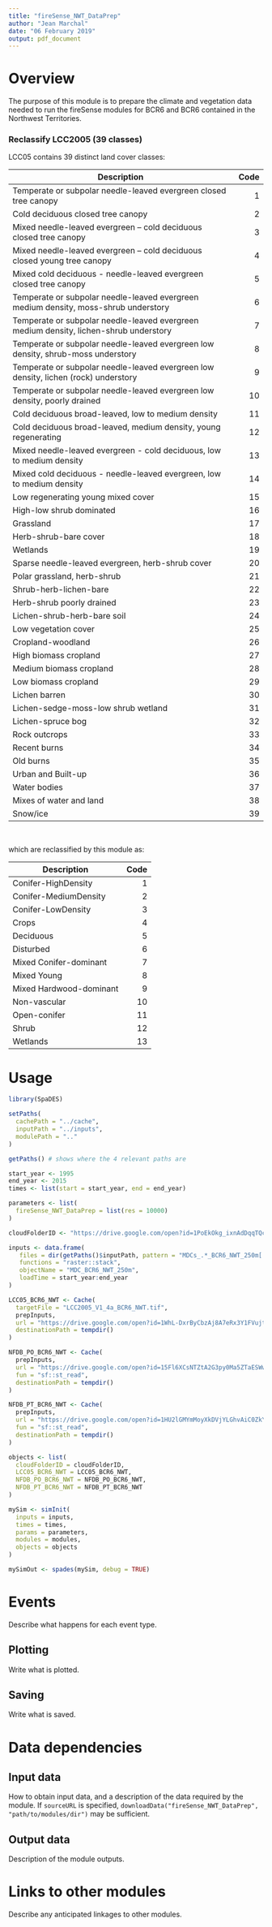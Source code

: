```yaml
---
title: "fireSense_NWT_DataPrep"
author: "Jean Marchal"
date: "06 February 2019"
output: pdf_document
---
```


# Overview
The purpose of this module is to prepare the climate and vegetation data needed to run the fireSense modules for BCR6 and BCR6 contained in the Northwest Territories.

### Reclassify LCC2005 (39 classes)
LCC05 contains 39 distinct land cover classes:

|Description|Code|
| ------------------------------------------- |-----:|
|Temperate or subpolar needle-leaved evergreen closed tree canopy|1|
|Cold deciduous closed tree canopy|2|
|Mixed needle-leaved evergreen – cold deciduous closed tree canopy|3|
|Mixed needle-leaved evergreen – cold deciduous closed young tree canopy|4|
|Mixed cold deciduous - needle-leaved evergreen closed tree canopy|5|
|Temperate or subpolar needle-leaved evergreen medium density, moss-shrub understory|6|
|Temperate or subpolar needle-leaved evergreen medium density, lichen-shrub understory|7|
|Temperate or subpolar needle-leaved evergreen low density, shrub-moss understory|8|
|Temperate or subpolar needle-leaved evergreen low density, lichen (rock) understory|9|
|Temperate or subpolar needle-leaved evergreen low density, poorly drained|10|
|Cold deciduous broad-leaved, low to medium density|11|
|Cold deciduous broad-leaved, medium density, young regenerating|12|
|Mixed needle-leaved evergreen - cold deciduous, low to medium density|13|
|Mixed cold deciduous - needle-leaved evergreen, low to medium density|14|
|Low regenerating young mixed cover|15|
|High-low shrub dominated|16|
|Grassland|17|
|Herb-shrub-bare cover|18|
|Wetlands|19|
|Sparse needle-leaved evergreen, herb-shrub cover|20|
|Polar grassland, herb-shrub|21|
|Shrub-herb-lichen-bare|22|
|Herb-shrub poorly drained|23|
|Lichen-shrub-herb-bare soil|24|
|Low vegetation cover|25|
|Cropland-woodland|26|
|High biomass cropland|27|
|Medium biomass cropland|28|
|Low biomass cropland|29|
|Lichen barren|30|
|Lichen-sedge-moss-low shrub wetland|31|
|Lichen-spruce bog|32|
|Rock outcrops|33|
|Recent burns|34|
|Old burns|35|
|Urban and Built-up|36|
|Water bodies|37|
|Mixes of water and land|38|
|Snow/ice|39|
\  

which are reclassified by this module as:
\  

|Description|Code|
| ---- | -----:|
|Conifer-HighDensity|1|
|Conifer-MediumDensity|2|
|Conifer-LowDensity|3|
|Crops|4|
|Deciduous|5|
|Disturbed|6|
|Mixed Conifer-dominant|7|
|Mixed Young|8|
|Mixed Hardwood-dominant|9|
|Non-vascular|10|
|Open-conifer|11|
|Shrub|12|
|Wetlands|13|


# Usage

```r
library(SpaDES)

setPaths(
  cachePath = "../cache",
  inputPath = "../inputs",
  modulePath = ".."
)

getPaths() # shows where the 4 relevant paths are

start_year <- 1995
end_year <- 2015
times <- list(start = start_year, end = end_year)

parameters <- list(
  fireSense_NWT_DataPrep = list(res = 10000)
)

cloudFolderID <- "https://drive.google.com/open?id=1PoEkOkg_ixnAdDqqTQcun77nUvkEHDc0"

inputs <- data.frame(
   files = dir(getPaths()$inputPath, pattern = "MDCs_.*_BCR6_NWT_250m[.]tif$"),
   functions = "raster::stack",
   objectName = "MDC_BCR6_NWT_250m",
   loadTime = start_year:end_year
)

LCC05_BCR6_NWT <- Cache(
  targetFile = "LCC2005_V1_4a_BCR6_NWT.tif",
  prepInputs, 
  url = "https://drive.google.com/open?id=1WhL-DxrByCbzAj8A7eRx3Y1FVujtGmtN", 
  destinationPath = tempdir()
)

NFDB_PO_BCR6_NWT <- Cache(
  prepInputs, 
  url = "https://drive.google.com/open?id=15Fl6XCsNTZtA2G3py0Ma5ZTaESWwn622",
  fun = "sf::st_read",
  destinationPath = tempdir()
)

NFDB_PT_BCR6_NWT <- Cache(
  prepInputs, 
  url = "https://drive.google.com/open?id=1HU2lGMYmMoyXkDVjYLGhvAiC0ZkY-XMg",
  fun = "sf::st_read",
  destinationPath = tempdir()
)

objects <- list(
  cloudFolderID = cloudFolderID,
  LCC05_BCR6_NWT = LCC05_BCR6_NWT,
  NFDB_PO_BCR6_NWT = NFDB_PO_BCR6_NWT,
  NFDB_PT_BCR6_NWT = NFDB_PT_BCR6_NWT
)

mySim <- simInit(
  inputs = inputs,
  times = times, 
  params = parameters, 
  modules = modules,
  objects = objects
)

mySimOut <- spades(mySim, debug = TRUE)
```

# Events

Describe what happens for each event type.

## Plotting

Write what is plotted.

## Saving

Write what is saved.

# Data dependencies

## Input data

How to obtain input data, and a description of the data required by the module.
If `sourceURL` is specified, `downloadData("fireSense_NWT_DataPrep", "path/to/modules/dir")` may be sufficient.

## Output data

Description of the module outputs.

# Links to other modules

Describe any anticipated linkages to other modules.


